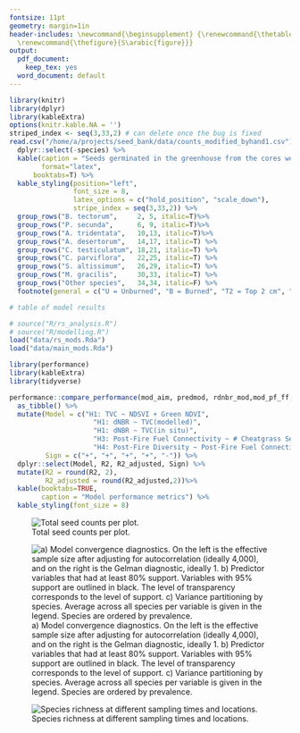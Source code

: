 ```yaml
---
fontsize: 11pt
geometry: margin=1in
header-includes: \newcommand{\beginsupplement} {\renewcommand{\thetable}{S\arabic{table}}
  \renewcommand{\thefigure}{S\arabic{figure}}}
output:
  pdf_document: 
    keep_tex: yes
  word_document: default
---
```


\beginsupplement

```r
library(knitr)
library(dplyr)
library(kableExtra)
options(knitr.kable.NA = '')
striped_index <- seq(3,33,2) # can delete once the bug is fixed
read.csv("/home/a/projects/seed_bank/data/counts_modified_byhand1.csv") %>%
  dplyr::select(-species) %>%
  kable(caption = "Seeds germinated in the greenhouse from the cores we collected.", 
        format="latex",
      booktabs=T) %>%
  kable_styling(position="left",
                font_size = 8,
                latex_options = c("hold_position", "scale_down"), 
                stripe_index = seq(3,33,2)) %>%
  group_rows("B. tectorum",     2, 5, italic=T)%>%
  group_rows("P. secunda",      6, 9, italic=T)%>%
  group_rows("A. tridentata",   10,13, italic=T)%>%
  group_rows("A. desertorum",   14,17, italic=T) %>%
  group_rows("C. testiculatum", 18,21, italic=T) %>%
  group_rows("C. parviflora",   22,25, italic=T) %>%
  group_rows("S. altissimum",   26,29, italic=T) %>%
  group_rows("M. gracilis",     30,33, italic=T) %>%
  group_rows("Other species",   34,34, italic=F) %>%
  footnote(general = c("U = Unburned", "B = Burned", "T2 = Top 2 cm", "B4 = Bottom 4 cm"))

```


```r
# table of model results

# source("R/rs_analysis.R")
# source("R/modelling.R")
load("data/rs_mods.Rda")
load("data/main_mods.Rda")

library(performance)
library(kableExtra)
library(tidyverse)

performance::compare_performance(mod_aim, predmod, rdnbr_mod,mod_pf_ff,mod_divsh_ff) %>%
  as_tibble() %>%
  mutate(Model = c("H1: TVC ~ NDSVI + Green NDVI",
                     "H1: dNBR ~ TVC(modelled)",
                     "H1: dNBR ~ TVC(in situ)",
                     "H3: Post-Fire Fuel Connectivity ~ # Cheatgrass Seeds + covariates",
                     "H4: Post-Fire Diversity ~ Post-Fire Fuel Connectivity"),
         Sign = c("+", "+", "+", "+", "-")) %>%
  dplyr::select(Model, R2, R2_adjusted, Sign) %>%
  mutate(R2 = round(R2, 2),
         R2_adjusted = round(R2_adjusted,2))%>%
  kable(booktabs=TRUE, 
        caption = "Model performance metrics") %>%
  kable_styling(font_size = 8)

```

<!-- ![Modelled abundance of germinable seeds for all species found at more than one location along a gradient of burn severity (RdNBR). Black line is the mean prediction. Upper axis limit is cut off at 17 seeds for ease of visualization.](images/poisson_preds_rdnbr.png) -->

![Total seed counts per plot.](images/depth_x_burned_counts.png)

![a) Model convergence diagnostics. On the left is the effective sample size after adjusting for autocorrelation (ideally 4,000), and on the right is the Gelman diagnostic, ideally 1. b) Predictor variables that had at least 80% support. Variables with 95% support are outlined in black. The level of transparency corresponds to the level of support. c) Variance partitioning by species. Average across all species per variable is given in the legend. Species are ordered by prevalence.](images/jsdm_stuff.png)


![Species richness at different sampling times and locations.](images/richness_fig.png)

